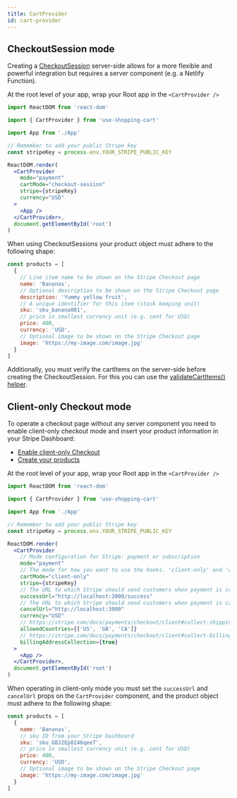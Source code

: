 ```yaml
---
title: CartProvider
id: cart-provider
---
```


## CheckoutSession mode

Creating a [CheckoutSession](https://stripe.com/docs/payments/checkout/one-time#create-checkout-session) server-side allows for a more flexible and powerful integration but requires a server component (e.g. a Netlify Function).

At the root level of your app, wrap your Root app in the `<CartProvider />`

```jsx
import ReactDOM from 'react-dom'

import { CartProvider } from 'use-shopping-cart'

import App from './App'

// Remember to add your public Stripe key
const stripeKey = process.env.YOUR_STRIPE_PUBLIC_KEY

ReactDOM.render(
  <CartProvider
    mode="payment"
    cartMode="checkout-session"
    stripe={stripeKey}
    currency="USD"
  >
    <App />
  </CartProvider>,
  document.getElementById('root')
)
```

When using CheckoutSessions your product object must adhere to the following shape:

```js
const products = [
  {
    // Line item name to be shown on the Stripe Checkout page
    name: 'Bananas',
    // Optional description to be shown on the Stripe Checkout page
    description: 'Yummy yellow fruit',
    // A unique identifier for this item (stock keeping unit)
    sku: 'sku_banana001',
    // price in smallest currency unit (e.g. cent for USD)
    price: 400,
    currency: 'USD',
    // Optional image to be shown on the Stripe Checkout page
    image: 'https://my-image.com/image.jpg'
  }
]
```

Additionally, you must verify the cartItems on the server-side before creating the CheckoutSession. For this you can use the [validateCartItems() helper](docs/usage/validate-cart-items).

## Client-only Checkout mode

To operate a checkout page without any server component you need to enable client-only checkout mode and insert your product information in your Stripe Dashboard:

- [Enable client-only Checkout](https://stripe.com/docs/payments/checkout/client#enable-checkout)
- [Create your products](https://stripe.com/docs/payments/checkout/client#create-products)

At the root level of your app, wrap your Root app in the `<CartProvider />`

```jsx
import ReactDOM from 'react-dom'

import { CartProvider } from 'use-shopping-cart'

import App from './App'

// Remember to add your public Stripe key
const stripeKey = process.env.YOUR_STRIPE_PUBLIC_KEY

ReactDOM.render(
  <CartProvider
    // Mode configuration for Stripe: payment or subscription
    mode="payment"
    // The mode for how you want to use the hooks. 'client-only' and 'checkout-session' are the options
    cartMode="client-only"
    stripe={stripeKey}
    // The URL to which Stripe should send customers when payment is complete.
    successUrl="http://localhost:3000/success"
    // The URL to which Stripe should send customers when payment is canceled.
    cancelUrl="http://localhost:3000"
    currency="USD"
    // https://stripe.com/docs/payments/checkout/client#collect-shipping-address
    allowedCountries={['US', 'GB', 'CA']}
    // https://stripe.com/docs/payments/checkout/client#collect-billing-address
    billingAddressCollection={true}
  >
    <App />
  </CartProvider>,
  document.getElementById('root')
)
```

When operating in client-only mode you must set the `successUrl` and `cancelUrl` props on the `CartProvider` component, and the product object must adhere to the following shape:

```js
const products = [
  {
    name: 'Bananas',
    // sku ID from your Stripe Dashboard
    sku: 'sku_GBJ2Ep8246qeeT',
    // price in smallest currency unit (e.g. cent for USD)
    price: 400,
    currency: 'USD',
    // Optional image to be shown on the Stripe Checkout page
    image: 'https://my-image.com/image.jpg'
  }
]
```
